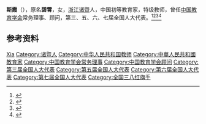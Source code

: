 '''斯霞'''（{{bd|1910年||2004年}}），原名'''碧霄'''，女，[[浙江|浙江]][[诸暨|诸暨]]人，中国初等教育家，特级教师，曾任[[中国教育学会|中国教育学会]]常务理事、顾问，第三、五、六、七届全国人大代表。<ref>{{Cite book|title=中华人民共和国职官志|author=何虎生, 李耀东, 向常福主编|publisher=中国社会出版社|year=2003|isbn=9787800883934|location=北京|pages=}}</ref><ref>{{Cite book|title=古今中外女名人辞典|author=中国妇女管理干部学院编|publisher=中国广播电视出版社|year=1989|isbn=|location=北京|pages=}}</ref><ref>{{Cite book|title=华夏妇女名人词典|author=周行健主编|publisher=华夏出版社|year=1988|isbn=|location=北京|pages=}}</ref><ref>{{Cite book|title=二十世纪中国名人辞典|author=蔡开松, 于信凤主编; 曾卓明, 周溯源, 赵书刚副主编|publisher=辽宁人民出版社|year=1991|isbn=|location=沈阳|pages=}}</ref>

== 参考资料 ==
{{reflist}}

{{中国人物小作品}}
{{Navboxes
| title  = 斯霞在[[中国教育学会|中国教育学会]]的职务
| list1  =
{{中国教育学会第一届理事会}}
{{中国教育学会第二届理事会}}
{{中国教育学会第三届理事会}}
}}

{{Authority control}}
{{DEFAULTSORT:Si斯}}
[[Category:斯姓|Xia]]
[[Category:诸暨人|Category:诸暨人]]
[[Category:中华人民共和国教师|Category:中华人民共和国教师]]
[[Category:中華人民共和國教育家|Category:中華人民共和國教育家]]
[[Category:中国教育学会常务理事|Category:中国教育学会常务理事]]
[[Category:中国教育学会顾问|Category:中国教育学会顾问]]
[[Category:第三届全国人大代表|Category:第三届全国人大代表]]
[[Category:第五届全国人大代表|Category:第五届全国人大代表]]
[[Category:第六届全国人大代表|Category:第六届全国人大代表]]
[[Category:第七届全国人大代表|Category:第七届全国人大代表]]
[[Category:全国三八红旗手|Category:全国三八红旗手]]